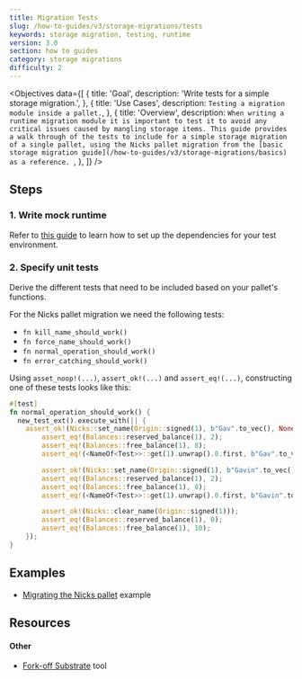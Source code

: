 ```yaml
---
title: Migration Tests
slug: /how-to-guides/v3/storage-migrations/tests
keywords: storage migration, testing, runtime
version: 3.0 
section: how to guides
category: storage migrations
difficulty: 2
---
```


<Objectives
  data={[
    {
      title: 'Goal',
      description: 'Write tests for a simple storage migration.',
    },
    {
      title: 'Use Cases',
      description:
        `Testing a migration module inside a pallet.`,
    },
    {
      title: 'Overview',
      description:
        `When writing a runtime migration module it is important to test it to avoid any critical issues caused by mangling storage items. This
		guide provides a walk through of the tests to include for a simple storage migration of a single pallet, using the Nicks pallet
		migration from the [basic storage migration guide](/how-to-guides/v3/storage-migrations/basics) as a reference.
        `,
    },
  ]}
/>

## Steps

### 1. Write mock runtime

Refer to [this guide](/how-to-guides/v3/testing/basics/) to learn how to set up the dependencies for your test environment.

### 2. Specify unit tests

Derive the different tests that need to be included based on your pallet's functions.

For the Nicks pallet migration we need the following tests:

- `fn kill_name_should_work()`
- `fn force_name_should_work()`
- `fn normal_operation_should_work()`
- `fn error_catching_should_work()`

Using `asset_noop!(...)`, `assert_ok!(...)` and `assert_eq!(...)`, constructing one of these tests looks like this:

```rust
#[test]
fn normal_operation_should_work() {
  new_test_ext().execute_with(|| {
    assert_ok!(Nicks::set_name(Origin::signed(1), b"Gav".to_vec(), None));
		assert_eq!(Balances::reserved_balance(1), 2);
		assert_eq!(Balances::free_balance(1), 8);
		assert_eq!(<NameOf<Test>>::get(1).unwrap().0.first, b"Gav".to_vec());

		assert_ok!(Nicks::set_name(Origin::signed(1), b"Gavin".to_vec(), None));
		assert_eq!(Balances::reserved_balance(1), 2);
		assert_eq!(Balances::free_balance(1), 8);
		assert_eq!(<NameOf<Test>>::get(1).unwrap().0.first, b"Gavin".to_vec());

		assert_ok!(Nicks::clear_name(Origin::signed(1)));
		assert_eq!(Balances::reserved_balance(1), 0);
		assert_eq!(Balances::free_balance(1), 10);
	});
}
```

## Examples

- [Migrating the Nicks pallet](https://github.com/substrate-developer-hub/migration-example/pull/2/files) example

## Resources

#### Other

- [Fork-off Substrate](https://github.com/maxsam4/fork-off-substrate) tool
